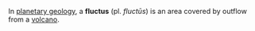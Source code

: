 In [[planetary geology]], a '''fluctus''' (pl. ''fluct&#363;s'') is an area covered by outflow from a [[volcano]]. 

{{geol-stub}}